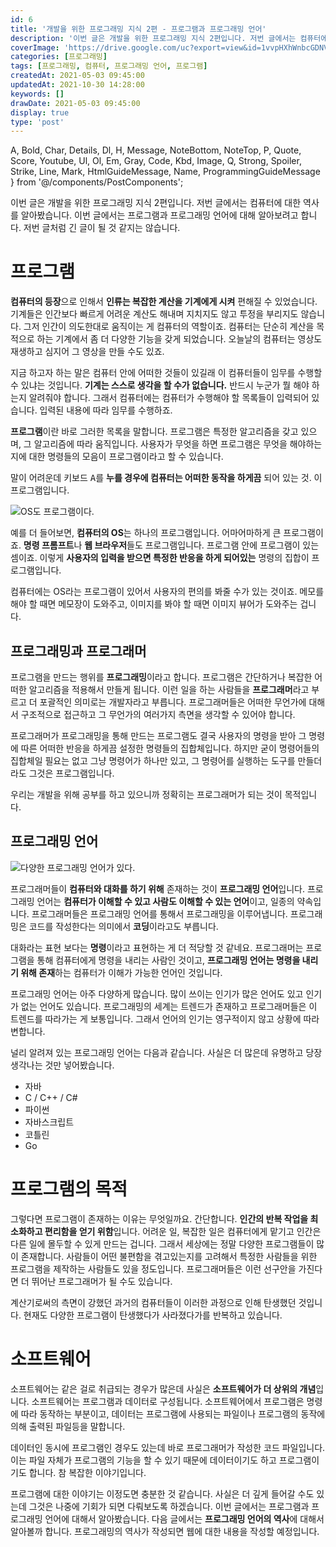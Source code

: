 ```yaml
---
id: 6
title: '개발을 위한 프로그래밍 지식 2편 - 프로그램과 프로그래밍 언어'
description: '이번 글은 개발을 위한 프로그래밍 지식 2편입니다. 저번 글에서는 컴퓨터에 대한 역사를 알아봤습니다. 이번 글에서는 프로그램과 프로그래밍 언어에 대해 알아보려고 합니다. 저번 글처럼 긴 글이 될 것 같지는 않습니다. 컴퓨터의 등장으로 인해서 인류는 복잡한 계산을 기계에게 시켜 편해질 수 있었습니다. 기계들은 인간보다 빠르게 어려운 계산도 해내며 지치지도 않고 투정을 부리지도 않습니다. 그저 인간이 의도한대로 움직이는 게 컴퓨터의 역할이죠. 하지만 말이죠 컴퓨터는 단순히 계산을 목적으로 하는 기계에서 좀 더 다양한 기능을 갖게 되었습니다. 컴퓨터는 어떻게 변해온 것일까요.'
coverImage: 'https://drive.google.com/uc?export=view&id=1vvpHXhWnbcGDNVEfdtWfbBvql0epGxG1'
categories: [프로그래밍]
tags: [프로그래밍, 컴퓨터, 프로그래밍 언어, 프로그램]
createdAt: 2021-05-03 09:45:00
updatedAt: 2021-10-30 14:28:00
keywords: []
drawDate: 2021-05-03 09:45:00
display: true
type: 'post'
---
```


  A, Bold, Char, Details, Dl, H, Message, NoteBottom, NoteTop, P,
  Quote, Score, Youtube, Ul, Ol, Em, Gray, Code, Kbd, Image,
  Q, Strong, Spoiler, Strike, Line, Mark, HtmlGuideMessage, Name,
  ProgrammingGuideMessage
} from '@/components/PostComponents';

<ProgrammingGuideMessage />

이번 글은 개발을 위한 프로그래밍 지식 2편입니다. 저번 글에서는 컴퓨터에 대한 역사를 알아봤습니다. 이번 글에서는 프로그램과 프로그래밍 언어에 대해 알아보려고 합니다. 저번 글처럼 긴 글이 될 것 같지는 않습니다.

# 프로그램
**컴퓨터의 등장**으로 인해서 **인류는 복잡한 계산을 기계에게 시켜** 편해질 수 있었습니다. 기계들은 인간보다 빠르게 어려운 계산도 해내며 지치지도 않고 투정을 부리지도 않습니다. 그저 인간이 의도한대로 움직이는 게 컴퓨터의 역할이죠. 컴퓨터는 단순히 계산을 목적으로 하는 기계에서 좀 더 다양한 기능을 갖게 되었습니다. 오늘날의 컴퓨터는 영상도 재생하고 심지어 그 영상을 만들 수도 있죠.

지금 하고자 하는 말은 컴퓨터 안에 어떠한 것들이 있길래 이 컴퓨터들이 임무를 수행할 수 있냐는 것입니다. **기계는 스스로 생각을 할 수가 없습니다.** 반드시 누군가 뭘 해야 하는지 알려줘야 합니다. 그래서 컴퓨터에는 컴퓨터가 수행해야 할 목록들이 입력되어 있습니다. 입력된 내용에 따라 임무를 수행하죠.

**프로그램**이란 바로 그러한 목록을 말합니다. 프로그램은 특정한 알고리즘을 갖고 있으며, 그 알고리즘에 따라 움직입니다. 사용자가 무엇을 하면 프로그램은 무엇을 해야하는지에 대한 명령들의 모음이 프로그램이라고 할 수 있습니다.

<P>말이 어려운데 키보드 <Kbd>A</Kbd>를 <Strong>누를 경우에 컴퓨터는 어떠한 동작을 하게끔</Strong> 되어 있는 것. 이 프로그램입니다.</P>

![OS도 프로그램이다.](https://drive.google.com/uc?export=view&id=1EddEJ4oXMRa5-AYBDi-Y_O-Ts0lPcri4)

예를 더 들어보면, **컴퓨터의 OS**는 하나의 프로그램입니다. 어마어마하게 큰 프로그램이죠. **명령 프롬프트**나 **웹 브라우저**들도 프로그램입니다. 프로그램 안에 프로그램이 있는 셈이죠. 이렇게 **사용자의 입력을 받으면 특정한 반응을 하게 되어있는** 명령의 집합이 프로그램입니다.

컴퓨터에는 OS라는 프로그램이 있어서 사용자의 편의를 봐줄 수가 있는 것이죠. 메모를 해야 할 때면 메모장이 도와주고, 이미지를 봐야 할 때면 이미지 뷰어가 도와주는 겁니다.

## 프로그래밍과 프로그래머
프로그램을 만드는 행위를 **프로그래밍**이라고 합니다. 프로그램은 간단하거나 복잡한 어떠한 알고리즘을 적용해서 만들게 됩니다. 이런 일을 하는 사람들을 **프로그래머**라고 부르고 더 포괄적인 의미로는 개발자라고 부릅니다. 프로그래머들은 어떠한 무언가에 대해서 구조적으로 접근하고 그 무언가의 여러가지 측면을 생각할 수 있어야 합니다.

프로그래머가 프로그래밍을 통해 만드는 프로그램도 결국 사용자의 명령을 받아 그 명령에 따른 어떠한 반응을 하게끔 설정한 명령들의 집합체입니다. 하지만 굳이 명령어들의 집합체일 필요는 없고 그냥 명령어가 하나만 있고, 그 명령어를 실행하는 도구를 만들더라도 그것은 프로그램입니다.

우리는 개발을 위해 공부를 하고 있으니까 정확히는 프로그래머가 되는 것이 목적입니다.

## 프로그래밍 언어
![다양한 프로그래밍 언어가 있다.](https://drive.google.com/uc?export=view&id=1WEGirmiDkBI1VDqlG3KxNmgKb4Of7Dq9)

프로그래머들이 **컴퓨터와 대화를 하기 위해** 존재하는 것이 **프로그래밍 언어**입니다. 프로그래밍 언어는 **컴퓨터가 이해할 수 있고 사람도 이해할 수 있는 언어**이고, 일종의 약속입니다. 프로그래머들은 프로그래밍 언어를 통해서 프로그래밍을 이루어냅니다. 프로그래밍은 코드를 작성한다는 의미에서 **코딩**이라고도 부릅니다.

대화라는 표현 보다는 **명령**이라고 표현하는 게 더 적당할 것 같네요. 프로그래머는 프로그램을 통해 컴퓨터에게 명령을 내리는 사람인 것이고, **프로그래밍 언어는 명령을 내리기 위해 존재**하는 컴퓨터가 이해가 가능한 언어인 것입니다.

프로그래밍 언어는 아주 다양하게 많습니다. 많이 쓰이는 인기가 많은 언어도 있고 인기가 없는 언어도 있습니다. 프로그래밍의 세계는 트렌드가 존재하고 프로그래머들은 이 트렌드를 따라가는 게 보통입니다. 그래서 언어의 인기는 영구적이지 않고 상황에 따라 변합니다.

널리 알려져 있는 프로그래밍 언어는 다음과 같습니다. 사실은 더 많은데 유명하고 당장 생각나는 것만 넣어봤습니다.

* 자바
* C / C++ / C#
* 파이썬
* 자바스크립트
* 코틀린
* Go

# 프로그램의 목적
그렇다면 프로그램이 존재하는 이유는 무엇일까요. 간단합니다. **인간의 반복 작업을 최소화하고 편리함을 얻기 위함**입니다. 어려운 일, 복잡한 일은 컴퓨터에게 맡기고 인간은 다른 일에 몰두할 수 있게 만드는 겁니다. 그래서 세상에는 정말 다양한 프로그램들이 많이 존재합니다. 사람들이 어떤 불편함을 겪고있는지를 고려해서 특정한 사람들을 위한 프로그램을 제작하는 사람들도 있을 정도입니다. 프로그래머들은 이런 선구안을 가진다면 더 뛰어난 프로그래머가 될 수도 있습니다.

계산기로써의 측면이 강했던 과거의 컴퓨터들이 이러한 과정으로 인해 탄생했던 것입니다. 현재도 다양한 프로그램이 탄생했다가 사라졌다가를 반복하고 있습니다.

# 소프트웨어
소프트웨어는 같은 걸로 취급되는 경우가 많은데 사실은 **소프트웨어가 더 상위의 개념**입니다. 소프트웨어는 프로그램과 데이터로 구성됩니다. 소프트웨어에서 프로그램은 명령에 따라 동작하는 부분이고, 데이터는 프로그램에 사용되는 파일이나 프로그램의 동작에 의해 출력된 파일등을 말합니다.

데이터인 동시에 프로그램인 경우도 있는데 바로 프로그래머가 작성한 코드 파일입니다. 이는 파일 자체가 프로그램의 기능을 할 수 있기 때문에 데이터이기도 하고 프로그램이기도 합니다. 참 복잡한 이야기입니다.

<Line />

프로그램에 대한 이야기는 이정도면 충분한 것 같습니다. 사실은 더 깊게 들어갈 수도 있는데 그것은 나중에 기회가 되면 다뤄보도록 하겠습니다. 이번 글에서는 프로그램과 프로그래밍 언어에 대해서 알아봤습니다. 다음 글에서는 **프로그래밍 언어의 역사**에 대해서 알아볼까 합니다. 프로그래밍의 역사가 작성되면 웹에 대한 내용을 작성할 예정입니다.

